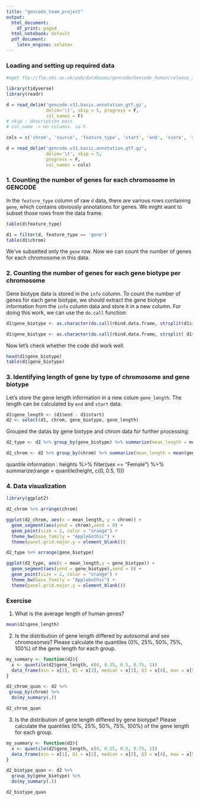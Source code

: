 ```yaml
---
title: "gencode_team_project"
output:
  html_document:
    df_print: paged
  html_notebook: default
  pdf_document:
    latex_engine: xelatex
---
```



### Loading and setting up required data

```r
#wget ftp://ftp.ebi.ac.uk/pub/databases/gencode/Gencode_human/release_31/gencode.v31.basic.annotation.gtf.gz

library(tidyverse)
library(readr)

d = read_delim('gencode.v31.basic.annotation.gtf.gz', 
               delim='\t', skip = 5, progress = F, 
               col_names = F)
# skip : description pass
# col_name -> no columns. so F.

cols = c('chrom', 'source', 'feature_type', 'start', 'end', 'score', 'strand', 'phase', 'info')

d = read_delim('gencode.v31.basic.annotation.gtf.gz', 
               delim='\t', skip = 5, 
               progress = F,
               col_names = cols)
```


### 1. Counting the number of genes for each chromosome in GENCODE

In the ```feature_type``` column of raw ```d``` data, there are various rows containing ```gene```, which contains obviously annotations for genes. We might want to subset those rows from the data frame. 

```r
table(d$feature_type)
```


```r
d1 = filter(d, feature_type == 'gene')
table(d1$chrom)
```

We've subsetted only the ```gene``` row. Now we can count the number of genes for each chromosome in this data.

### 2. Counting the number of genes for each gene biotype per chromosome

Gene biotype data is stored in the ```info``` column. To count the number of genes for each gene biotype, we should extract the gene biotype information from the ```info``` column data and store it in a new column. For doing this work, we can use the ```do.call``` function:

```r
d1$gene_biotype <- as.character(do.call(rbind.data.frame, strsplit(d1$info, 'gene_type\\s+"'))[[2]])

d1$gene_biotype <- as.character(do.call(rbind.data.frame, strsplit( d1$gene_biotype, '\\"'))[[1]])
```

Now let's check whether the code did work well.

```r
head(d1$gene_biotype)
table(d1$gene_biotype)
```

### 3. Identifying length of gene by type of chromosome and gene biotype
 
Let's store the gene length information in a new colum ```gene_length```. The length can be calculated by ```end``` and ```start``` data. 
 
```r
d1$gene_length <- (d1$end - d1$start)
d2 <- select(d1, chrom, gene_biotype, gene_length)
```

Grouped the datas by gene biotype and chrom data for further processing:

```r
d2_type <- d2 %>% group_by(gene_biotype) %>% summarize(mean_length = mean(gene_length), sd_length = sd(gene_length)) %>% arrange(mean_length)

d2_chrom <- d2 %>% group_by(chrom) %>% summarize(mean_length = mean(gene_length), sd_length = sd(gene_length)) %>% arrange(mean_length)
```

quantile information : heights %>% filter(sex == "Female") %>% summarize(range = quantile(height, c(0, 0.5, 1)))

### 4. Data visualization

```r
library(ggplot2)

d2_chrom %>% arrange(chrom)

ggplot(d2_chrom, aes(x = mean_length, y = chrom)) +
  geom_segment(aes(yend = chrom),xend = 0) +
  geom_point(size = 2, color = "orange") +
  theme_bw(base_family = "AppleGothic") +
  theme(panel.grid.major.y = element_blank())
```

```r
d2_type %>% arrange(gene_biotype)

ggplot(d2_type, aes(x = mean_length,y = gene_biotype)) +
  geom_segment(aes(yend = gene_biotype),xend = 0) +
  geom_point(size = 2, color = "orange") + 
  theme_bw(base_family = "AppleGothic") +
  theme(panel.grid.major.y = element_blank())
```

### Exercise

1. What is the average length of human genes?

```r
mean(d2$gene_length)
```

2. Is the distribution of gene length differed by autosomal and sex chromosomes? Please calculate the quantiles (0%, 25%, 50%, 75%, 100%) of the gene length for each group.

```r
my_summary <- function(d2){
  x <- quantile(d2$gene_length, c(0, 0.25, 0.5, 0.75, 1))
  data_frame(min = x[1], Q1 = x[2], median = x[3], Q3 = x[4], max = x[5])
}

d2_chrom_quan <- d2 %>% 
 group_by(chrom) %>% 
  do(my_summary(.))

d2_chrom_quan
```

3. Is the distribution of gene length differed by gene biotype? Please calculate the quantiles (0%, 25%, 50%, 75%, 100%) of the gene length for each group.

```r
my_summary <- function(d2){
  x <- quantile(d2$gene_length, c(0, 0.25, 0.5, 0.75, 1))
  data_frame(min = x[1], Q1 = x[2], median = x[3], Q3 = x[4], max = x[5])
}

d2_biotype_quan <- d2 %>% 
  group_by(gene_biotype) %>% 
  do(my_summary(.))

d2_biotype_quan
```











